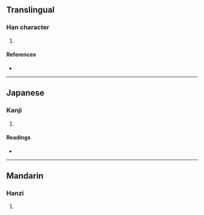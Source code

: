 {{character info/new}}
==Translingual==

===Han character===
{{Han char|rn=30|rad=口|as=07|sn=10|four=66041|canj=RAMJ|ids=⿰口旱}}

# {{defn|Han|sort=口07}}

====References====
* {{Han ref|kx=0191.130|dkj=03678|dj=0410.250|hdz=10628.030|uh=54FB|ud=21755|bh=D141|bd=53569}}

----

==Japanese==

===Kanji===
{{ja-kanji|grade=|rs=口07}}

# {{defn|lang=ja|sort=口07}}

====Readings====
* {{ja-readings|on=[[かん]] (kan), [[がん]] (gan)|kun=[[ねむる]] (nemuru)}}

----

==Mandarin==

===Hanzi===
{{cmn-hanzi|pin=[[hàn]] ([[han4]])|wg=han<sup>4</sup>}}

# {{defn|lang=cmn|sort=口07}}